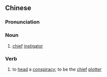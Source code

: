 {{also|主谋}}
==Chinese==
{{zh-forms|s=主谋}}

===Pronunciation===
{{zh-pron
|m=zhǔmóu
|c=zyu2 mau4
|mn=qz:chú-biô/xm,zz:chú-bô͘
|cat=n,v
}}

===Noun===
{{zh-noun}}

# {{lb|zh|legal}} [[chief]] [[instigator]]

===Verb===
{{zh-verb}}

# to [[head]] a [[conspiracy]]; to be the [[chief]] [[plotter]]